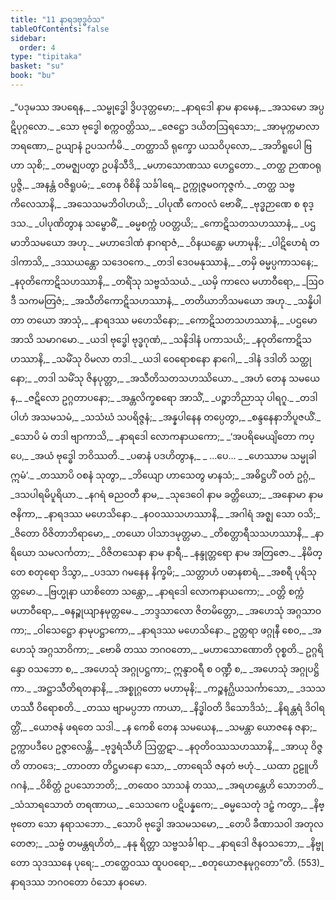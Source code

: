 ```yaml
---
title: "11 နာရဒဗုဒ္ဓဝံသ"
tableOfContents: false
sidebar:
  order: 4
type: "tipitaka"
basket: "su"
book: "bu"
---
```



<DynamicBreadcrumb />

<Division number="1" book="bu">

<Paragraph number="532" type="verses" book="bu">
_“ပဒုမဿ အပရေန,_  
_သမ္ဗုဒ္ဓေါ ဒွိပဒုတ္တမော;_  
_နာရဒေါ နာမ နာမေန,_  
_အသမော အပ္ပဋိပုဂ္ဂလော._  

</Paragraph>

</Division>
<Division number="2" book="bu">

<Paragraph number="533" type="verses" book="bu">
_သော ဗုဒ္ဓေါ စက္ကဝတ္တိဿ,_  
_ဇေဋ္ဌော ဒယိတဩရသော;_  
_အာမုက္ကမာလာဘရဏော,_  
ဥယျာနံ ဥပသင်္ကမိ._  

</Paragraph>

</Division>
<Division number="3" book="bu">

<Paragraph number="534" type="verses" book="bu">
_တတ္ထာသိ ရုက္ခော ယသဝိပုလော,_  
_အဘိရူပေါ ဗြဟာ သုစိ;_  
_တမဇ္ဈပတွာ ဥပနိသီဒိ,_  
_မဟာသောဏဿ ဟေဋ္ဌတော._  

</Paragraph>

</Division>
<Division number="4" book="bu">

<Paragraph number="535" type="verses" book="bu">
_တတ္ထ ဉာဏဝရုပ္ပဇ္ဇိ,_  
_အနန္တံ ဝဇိရူပမံ;_  
_တေန ဝိစိနိ သင်္ခါရေ,_  
ဥက္ကုဇ္ဇမဝကုဇ္ဇကံ._  

</Paragraph>

</Division>
<Division number="5" book="bu">

<Paragraph number="536" type="verses" book="bu">
_တတ္ထ သဗ္ဗကိလေသာနိ,_  
_အသေသမဘိဝါဟယိ;_  
_ပါပုဏီ ကေဝလံ ဗောဓိံ,_  
_ဗုဒ္ဓဉာဏေ စ စုဒ္ဒသ._  

</Paragraph>

</Division>
<Division number="6" book="bu">

<Paragraph number="537" type="verses" book="bu">
_ပါပုဏိတွာန သမ္ဗောဓိံ,_  
_ဓမ္မစက္ကံ ပဝတ္တယိ;_  
_ကောဋိသတသဟဿာနံ,_  
_ပဌမာဘိသမယော အဟု._  

</Paragraph>

</Division>
<Division number="7" book="bu">

<Paragraph number="538" type="verses" book="bu">
_မဟာဒေါဏံ နာဂရာဇံ,_  
_ဝိနယန္တော မဟာမုနိ;_  
_ပါဋိဟေရံ တဒါကာသိ,_  
_ဒဿယန္တော သဒေဝကေ._  

</Paragraph>

</Division>
<Division number="8" book="bu">

<Paragraph number="539" type="verses" book="bu">
_တဒါ ဒေဝမနုဿာနံ,_  
_တမှိ ဓမ္မပ္ပကာသနေ;_  
_နဝုတိကောဋိသဟဿာနိ,_  
_တရိံသု သဗ္ဗသံသယံ._  

</Paragraph>

</Division>
<Division number="9" book="bu">

<Paragraph number="540" type="verses" book="bu">
_ယမှိ ကာလေ မဟာဝီရော,_  
_ဩဝဒီ သကမတြဇံ;_  
_အသီတိကောဋိသဟဿာနံ,_  
_တတိယာဘိသမယော အဟု._  

</Paragraph>

</Division>
<Division number="10" book="bu">

<Paragraph number="541" type="verses" book="bu">
_သန္နိပါတာ တယော အာသုံ,_  
_နာရဒဿ မဟေသိနော;_  
_ကောဋိသတသဟဿာနံ,_  
_ပဌမော အာသိ သမာဂမော._  

</Paragraph>

</Division>
<Division number="11" book="bu">

<Paragraph number="542" type="verses" book="bu">
_ယဒါ ဗုဒ္ဓေါ ဗုဒ္ဓဂုဏံ,_  
_သနိဒါနံ ပကာသယိ;_  
_နဝုတိကောဋိသဟဿာနိ,_  
_သမိံသု ဝိမလာ တဒါ._  

</Paragraph>

</Division>
<Division number="12" book="bu">

<Paragraph number="543" type="verses" book="bu">
_ယဒါ ဝေရောစနော နာဂေါ,_  
_ဒါနံ ဒဒါတိ သတ္ထုနော;_  
_တဒါ သမိံသု ဇိနပုတ္တာ,_  
_အသီတိသတသဟဿိယော._  

</Paragraph>

</Division>
<Division number="13" book="bu">

<Paragraph number="544" type="verses" book="bu">
_အဟံ တေန သမယေန,_  
_ဇဋိလော ဥဂ္ဂတာပနော;_  
_အန္တလိက္ခစရော အာသိံ,_  
_ပဉ္စာဘိညာသု ပါရဂူ._  

</Paragraph>

</Division>
<Division number="14" book="bu">

<Paragraph number="545" type="verses" book="bu">
_တဒါပါဟံ အသမသမံ,_  
_သသံဃံ သပရိဇ္ဇနံ;_  
_အန္နပါနေန တပ္ပေတွာ,_  
_စန္ဒနေနာဘိပူဇယိံ._  

</Paragraph>

</Division>
<Division number="15" book="bu">

<Paragraph number="546" type="verses" book="bu">
_သောပိ မံ တဒါ ဗျာကာသိ,_  
_နာရဒေါ လောကနာယကော;_  
_‘အပရိမေယျိတော ကပ္ပေ,_  
_အယံ ဗုဒ္ဓေါ ဘဝိဿတိ._  

</Paragraph>

</Division>
<Division number="16" book="bu">

<Paragraph number="547" type="verses" book="bu">
_ပဓာနံ ပဒဟိတွာန,_  
_ …ပေ… _  
_ဟေဿာမ သမ္မုခါ ဣမံ’._  

</Paragraph>

</Division>
<Division number="17" book="bu">

<Paragraph number="548" type="verses" book="bu">
_တဿာပိ ဝစနံ သုတွာ,_  
_ဘိယျော ဟာသေတွ မာနသံ;_  
_အဓိဋ္ဌဟိံ ဝတံ ဥဂ္ဂံ,_  
_ဒသပါရမိပူရိယာ._  

</Paragraph>

</Division>
<Division number="18" book="bu">

<Paragraph number="549" type="verses" book="bu">
_နဂရံ ဓညဝတီ နာမ,_  
_သုဒေဝေါ နာမ ခတ္တိယော;_  
_အနောမာ နာမ ဇနိကာ,_  
_နာရဒဿ မဟေသိနော._  

</Paragraph>

</Division>
<Division number="19" book="bu">

<Paragraph number="550" type="verses" book="bu">
_နဝဝဿသဟဿာနိ,_  
_အဂါရံ အဇ္ဈ သော ဝသိ;_  
_ဇိတော ဝိဇိတာဘိရာမော,_  
_တယော ပါသာဒမုတ္တမာ._  

</Paragraph>

</Division>
<Division number="20" book="bu">

<Paragraph number="551" type="verses" book="bu">
_တိစတ္တာရီသသဟဿာနိ,_  
_နာရိယော သမလင်္ကတာ;_  
_ဝိဇိတသေနာ နာမ နာရီ,_  
_နန္ဒုတ္တရော နာမ အတြဇော._  

</Paragraph>

</Division>
<Division number="21" book="bu">

<Paragraph number="552" type="verses" book="bu">
_နိမိတ္တေ စတုရော ဒိသွာ,_  
_ပဒသာ ဂမနေန နိက္ခမိ;_  
_သတ္တာဟံ ပဓာနစာရံ,_  
_အစရီ ပုရိသုတ္တမော._  

</Paragraph>

</Division>
<Division number="22" book="bu">

<Paragraph number="553" type="verses" book="bu">
_ဗြဟ္မုနာ ယာစိတော သန္တော,_  
_နာရဒေါ လောကနာယကော;_  
_ဝတ္တိ စက္ကံ မဟာဝီရော,_  
_ဓနဉ္စုယျာနမုတ္တမေ._  

</Paragraph>

</Division>
<Division number="23" book="bu">

<Paragraph number="554" type="verses" book="bu">
_ဘဒ္ဒသာလော ဇိတမိတ္တော,_  
_အဟေသုံ အဂ္ဂသာဝကာ;_  
_ဝါသေဋ္ဌော နာမုပဋ္ဌာကော,_  
_နာရဒဿ မဟေသိနော._  

</Paragraph>

</Division>
<Division number="24" book="bu">

<Paragraph number="555" type="verses" book="bu">
ဥတ္တရာ ဖဂ္ဂုနီ စေဝ,_  
_အဟေသုံ အဂ္ဂသာဝိကာ;_  
_ဗောဓိ တဿ ဘဂဝတော,_  
_မဟာသောဏောတိ ဝုစ္စတိ._  

</Paragraph>

</Division>
<Division number="25" book="bu">

<Paragraph number="556" book="bu">
ဥဂ္ဂရိန္ဒော ဝသဘော စ,_  
_အဟေသုံ အဂ္ဂုပဋ္ဌကာ;_  
ဣန္ဒာဝရီ စ ဝဏ္ဍီ စ,_  
_အဟေသုံ အဂ္ဂုပဋ္ဌိကာ._  

</Paragraph>

</Division>
<Division number="26" book="bu">

<Paragraph number="557" type="verses" book="bu">
_အဋ္ဌာသီတိရတနာနိ,_  
_အစ္စုဂ္ဂတော မဟာမုနိ;_  
_ကဉ္စနဂ္ဃိယသင်္ကာသော,_  
_ဒသသဟဿီ ဝိရောစတိ._  

</Paragraph>

</Division>
<Division number="27" book="bu">

<Paragraph number="558" type="verses" book="bu">
_တဿ ဗျာမပ္ပဘာ ကာယာ,_  
_နိဒ္ဓါဝတိ ဒိသောဒိသံ;_  
_နိရန္တရံ ဒိဝါရတ္တိံ,_  
_ယောဇနံ ဖရတေ သဒါ._  

</Paragraph>

</Division>
<Division number="28" book="bu">

<Paragraph number="559" type="verses" book="bu">
_န ကေစိ တေန သမယေန,_  
_သမန္တာ ယောဇနေ ဇနာ;_  
ဥက္ကာပဒီပေ ဥဇ္ဇာလေန္တိ,_  
_ဗုဒ္ဓရံသီဟိ ဩတ္ထဋာ._  

</Paragraph>

</Division>
<Division number="29" book="bu">

<Paragraph number="560" type="verses" book="bu">
_နဝုတိဝဿသဟဿာနိ,_  
_အာယု ဝိဇ္ဇတိ တာဝဒေ;_  
_တာဝတာ တိဋ္ဌမာနော သော,_  
_တာရေသိ ဇနတံ ဗဟုံ._  

</Paragraph>

</Division>
<Division number="30" book="bu">

<Paragraph number="561" type="verses" book="bu">
_ယထာ ဥဠူဟိ ဂဂနံ,_  
_ဝိစိတ္တံ ဥပသောဘတိ;_  
_တထေဝ သာသနံ တဿ,_  
_အရဟန္တေဟိ သောဘတိ._  

</Paragraph>

</Division>
<Division number="31" book="bu">

<Paragraph number="562" type="verses" book="bu">
_သံသာရသောတံ တရဏာယ,_  
_သေသကေ ပဋိပန္နကေ;_  
_ဓမ္မသေတုံ ဒဠှံ ကတွာ,_  
_နိဗ္ဗုတော သော နရာသဘော._  

</Paragraph>

</Division>
<Division number="32" book="bu">

<Paragraph number="563" type="verses" book="bu">
_သောပိ ဗုဒ္ဓေါ အသမသမော,_  
_တေပိ ခီဏာသဝါ အတုလတေဇာ;_  
_သဗ္ဗံ တမန္တရဟိတံ,_  
_နနု ရိတ္တာ သဗ္ဗသင်္ခါရာ._  

</Paragraph>

</Division>
<Division number="33" book="bu">

<Paragraph number="564" type="verses" book="bu">
_နာရဒေါ ဇိနဝသဘော,_  
_နိဗ္ဗုတော သုဒဿနေ ပုရေ;_  
_တတ္ထေဝဿ ထူပဝရော,_  
_စတုယောဇနမုဂ္ဂတော”တိ. (553)_  


</Paragraph>
</Division>

<Paragraph number="565" type="center" book="bu">
နာရဒဿ ဘဂဝတော ဝံသော နဝမော.
</Paragraph>